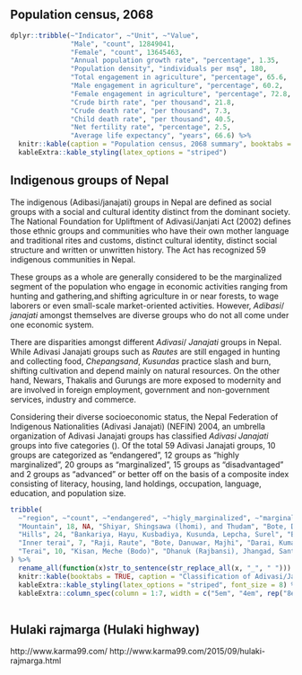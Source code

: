 ## Population census, 2068

```r
dplyr::tribble(~"Indicator", ~"Unit", ~"Value", 
               "Male", "count", 12849041,
               "Female", "count", 13645463,
               "Annual population growth rate", "percentage", 1.35,
               "Population density", "individuals per msq", 180,
               "Total engagement in agriculture", "percentage", 65.6,
               "Male engagement in agriculture", "percentage", 60.2,
               "Female engagement in agriculture", "percentage", 72.8, 
               "Crude birth rate", "per thousand", 21.8,
               "Crude death rate", "per thousand", 7.3,
               "Child death rate", "per thousand", 40.5,
               "Net fertility rate", "percentage", 2.5, 
               "Average life expectancy", "years", 66.6) %>% 
  knitr::kable(caption = "Population census, 2068 summary", booktabs = TRUE, longtable = T) %>% 
  kableExtra::kable_styling(latex_options = "striped")

```

## Indigenous groups of Nepal

The indigenous (Adibasi/janajati) groups in Nepal are defined as social groups with a social and cultural identity distinct from the dominant society. The National Foundation for Upliftment of Adivasi/Janjati Act (2002) defines those ethnic groups and communities who have their own mother language and traditional rites and customs, distinct cultural identity, distinct social structure and written or unwritten history. The Act has recognized 59 indigenous communities in Nepal. 

These groups as a whole are generally considered to be the marginalized segment of the population who engage in economic activities ranging from hunting and gathering,and shifting agriculture in or near forests, to wage laborers or even small-scale market-oriented activities. However, _Adibasi_/ _janajati_ amongst themselves are diverse groups who do not all come under one economic system.

There are disparities amongst different _Adivasi_/ _Janajati_ groups in Nepal. While Adivasi Janajati groups such as _Rautes_ are still engaged in hunting and collecting food, _Chepangsand_, _Kusundas_ practice slash and burn, shifting cultivation and depend mainly on natural resources. On the other hand, Newars, Thakalis and Gurungs are more exposed to modernity and are involved in foreign employment, government and non-government services, industry and commerce.

Considering their diverse socioeconomic status, the Nepal Federation of Indigenous Nationalities (Adivasi Janajati) (NEFIN) 2004, an umbrella organization of Adivasi Janajati groups has classified _Adivasi_ _Janajati_ groups into five categories (\ref{tab:adivasi-janajati-classification}).  Of the total 59 Adivasi Janajati groups, 10 groups are categorized as "endangered", 12 groups as “highly marginalized", 20 groups as "marginalized", 15 groups as "disadvantaged" and 2 groups as "advanced" or better off on the basis of a composite index consisting of literacy, housing, land holdings, occupation, language, education, and population size.

```r
tribble(
  ~"region", ~"count", ~"endangered", ~"higly_marginalized", ~"marginalized", ~"disadvantaged", ~"advantaged",
  "Mountain", 18, NA, "Shiyar, Shingsawa (lhomi), and Thudam", "Bote, Dolpo, Larke, Lhopa, Mugali, Tokpegola and Walung", "Bara gaule, Byansi (Sauka), Chhaairotan, Marphali thakali, Sherpa, Tangbe and Tingaunle thakali", "Thakali",
  "Hills", 24, "Bankariya, Hayu, Kusbadiya, Kusunda, Lepcha, Surel", "Baramu, Thami (Thangmi), Chepang", "Bhujel, Dura, Pahari, Phree, Sunuwar, Tamang", "Chhantyal, Gurung (Tamu), Jirel, Limbu (Yakthumba), Magar, Rai, Yakkha, Hyolmo", "Newar",
  "Inner terai", 7, "Raji, Raute", "Bote, Danuwar, Majhi", "Darai, Kumal", NA, NA,
  "Terai", 10, "Kisan, Meche (Bodo)", "Dhanuk (Rajbansi), Jhangad, Santhal (Satar)", "Dhimal, Gangai, Rajbansi (Koch), Tajpuriya, Tharu", NA, NA
) %>% 
  rename_all(function(x)str_to_sentence(str_replace_all(x, "_", " "))) %>% 
  knitr::kable(booktabs = TRUE, caption = "Classification of Adivasi/Janajatis in Nepal; Source: NEFIN, 2004") %>% 
  kableExtra::kable_styling(latex_options = "striped", font_size = 8) %>% 
  kableExtra::column_spec(column = 1:7, width = c("5em", "4em", rep("8em", 5)))
  
```


## Hulaki rajmarga (Hulaki highway)

http://www.karma99.com/
http://www.karma99.com/2015/09/hulaki-rajmarga.html

